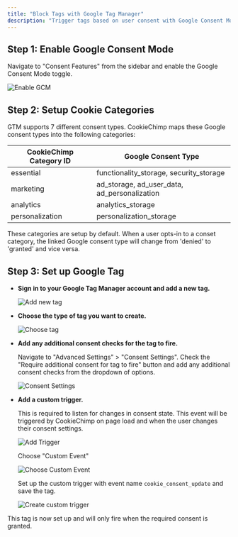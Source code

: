 ```yaml
---
title: "Block Tags with Google Tag Manager"
description: "Trigger tags based on user consent with Google Consent Mode v2."
---
```


## Step 1: Enable Google Consent Mode

Navigate to "Consent Features" from the sidebar and enable the Google Consent Mode toggle.

<img src="/images/google-tag-manager/enable-gcm.png" alt="Enable GCM" />

## Step 2: Setup Cookie Categories

GTM supports 7 different consent types. CookieChimp maps these Google consent types into the following categories:

| CookieChimp Category ID | Google Consent Type                          |
| ----------------------- | -------------------------------------------- |
| essential               | functionality_storage, security_storage      |
| marketing               | ad_storage, ad_user_data, ad_personalization |
| analytics               | analytics_storage                            |
| personalization         | personalization_storage                      |

These categories are setup by default.
When a user opts-in to a conset category, the linked Google consent type will change from 'denied' to 'granted' and vice versa.

## Step 3: Set up Google Tag

- **Sign in to your Google Tag Manager account and add a new tag.**

  <img src="/images/google-tag-manager/add-new-tag.png" alt="Add new tag" />

- **Choose the type of tag you want to create.**

  <img src="/images/google-tag-manager/choose-tag.png" alt="Choose tag" />

- **Add any additional consent checks for the tag to fire.**

  Navigate to "Advanced Settings" > "Consent Settings". Check the "Require additional consent for tag to fire" button and add any additional consent checks from the dropdown of options.

  <img
    src="/images/google-tag-manager/consent-settings.png"
    alt="Consent Settings"
  />

- **Add a custom trigger.**

  This is required to listen for changes in consent state. This event will be triggered by CookieChimp on page load and when the user changes their consent settings.

  <img src="/images/google-tag-manager/add-trigger.png" alt="Add Trigger" />

  Choose "Custom Event"

  <img
    src="/images/google-tag-manager/choose-trigger.png"
    alt="Choose Custom Event"
  />

  Set up the custom trigger with event name `cookie_consent_update` and save the tag.

  <img
    src="/images/google-tag-manager/create-custom-trigger.png"
    alt="Create custom trigger"
  />

This tag is now set up and will only fire when the required consent is granted.
